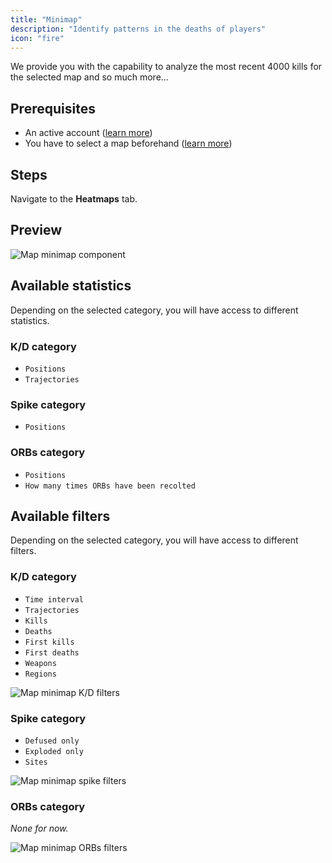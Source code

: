 ```yaml
---
title: "Minimap"
description: "Identify patterns in the deaths of players"
icon: "fire"
---
```


We provide you with the capability to analyze the most recent 4000 kills for the selected map and so much more...

## Prerequisites

- An active account ([learn more](/get-started/setup))
- You have to select a map beforehand ([learn more](/core/map/root))

## Steps

Navigate to the **Heatmaps** tab.

## Preview

<Frame>
    <img
        src="./images/minimap/component.png"
        alt="Map minimap component"
    />
</Frame>

## Available statistics

Depending on the selected category, you will have access to different statistics.

### K/D category

- `Positions`
- `Trajectories`

### Spike category

- `Positions`

### ORBs category

- `Positions`
- `How many times ORBs have been recolted`

## Available filters

Depending on the selected category, you will have access to different filters.

### K/D category

- `Time interval`
- `Trajectories`
- `Kills`
- `Deaths`
- `First kills`
- `First deaths`
- `Weapons`
- `Regions`

<Frame>
    <img
        src="./images/minimap/filters-kd.png"
        alt="Map minimap K/D filters"
    />
</Frame>

### Spike category

- `Defused only`
- `Exploded only`
- `Sites`

<Frame>
    <img
        src="./images/minimap/filters-spike.png"
        alt="Map minimap spike filters"
    />
</Frame>

### ORBs category

_None for now._

<Frame>
    <img
        src="./images/minimap/filters-orbs.png"
        alt="Map minimap ORBs filters"
    />
</Frame>
